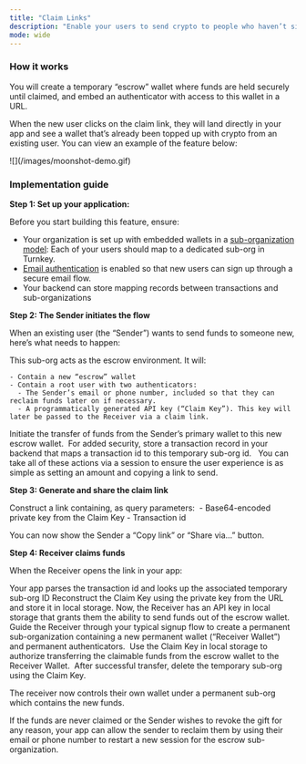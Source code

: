 ```yaml
---
title: "Claim Links"
description: "Enable your users to send crypto to people who haven’t signed up yet through secure, non-custodial magic claim links. This feature creates pre-funded wallets that new users can claim by simply clicking a URL."
mode: wide
---
```


### **How it works**

You will create a temporary “escrow” wallet where funds are held securely until claimed, and embed an authenticator with access to this wallet in a URL.

When the new user clicks on the claim link, they will land directly in your app and see a wallet that’s already been topped up with crypto from an existing user. You can view an example of the feature below:

<Frame>![](/images/moonshot-demo.gif)</Frame>

### **Implementation guide**

**Step 1: Set up your application:**

Before you start building this feature, ensure:

- Your organization is set up with embedded wallets in a [<u>sub-organization model</u>](https://docs.turnkey.com/embedded-wallets/sub-organizations-as-wallets#sub-organizations-as-end-user-controlled-wallets): Each of your users should map to a dedicated sub-org in Turnkey.
- [<u>Email authentication</u>](https://docs.turnkey.com/embedded-wallets/sub-organization-auth) is enabled so that new users can sign up through a secure email flow.
- Your backend can store mapping records between transactions and sub-organizations

**Step 2: The Sender initiates the flow**

When an existing user (the “Sender”) wants to send funds to someone new, here’s what needs to happen:

<Steps>
  <Step title="Create a temporary sub-org">
    This sub-org acts as the escrow environment. It will: 

    - Contain a new “escrow” wallet 
    - Contain a root user with two authenticators: 
      - The Sender’s email or phone number, included so that they can reclaim funds later on if necessary. 
      - A programmatically generated API key (“Claim Key”). This key will later be passed to the Receiver via a claim link. 

  </Step>
  <Step title="Initialize transfer of funds">
    Initiate the transfer of funds from the Sender’s primary wallet to this new escrow wallet. 
  </Step>
  <Step title="Create and store Tx record">
    For added security, store a transaction record in your backend that maps a transaction id to this temporary sub-org id.  
  </Step>
</Steps>

<Tooltip tip="Using sessions">
  You can take all of these actions via a session to ensure the user experience
  is as simple as setting an amount and copying a link to send.
</Tooltip>

**Step 3: Generate and share the claim link**

<Steps>
  <Step title="Create your claim link">
    Construct a link containing, as query parameters: 
    - Base64-encoded private key from the Claim Key
    - Transaction id

  </Step>
</Steps>

You can now show the Sender a “Copy link” or “Share via…” button.

**Step 4: Receiver claims funds**

When the Receiver opens the link in your app:

<Steps>
  <Step>
    Your app parses the transaction id and looks up the associated temporary
    sub-org ID
  </Step>
  <Step title="Reconstruct claim key">
    Reconstruct the Claim Key using the private key from the URL and store it in
    local storage. Now, the Receiver has an API key in local storage that grants
    them the ability to send funds out of the escrow wallet. 
  </Step>
  <Step title="Create permanent sub-org">
    Guide the Receiver through your typical signup flow to create a permanent
    sub-organization containing a new permanent wallet (“Receiver Wallet”) and
    permanent authenticators. 
  </Step>
  <Step title="Use claim key to authorize fund transfer">
    Use the Claim Key in local storage to authorize transferring the claimable
    funds from the escrow wallet to the Receiver Wallet. 
  </Step>
  <Step title="Delete temporary sub-org">
    After successful transfer, delete the temporary sub-org using the Claim
    Key. 
  </Step>
</Steps>

The receiver now controls their own wallet under a permanent sub-org which contains the new funds.

If the funds are never claimed or the Sender wishes to revoke the gift for any reason, your app can allow the sender to reclaim them by using their email or phone number to restart a new session for the escrow sub-organization.
